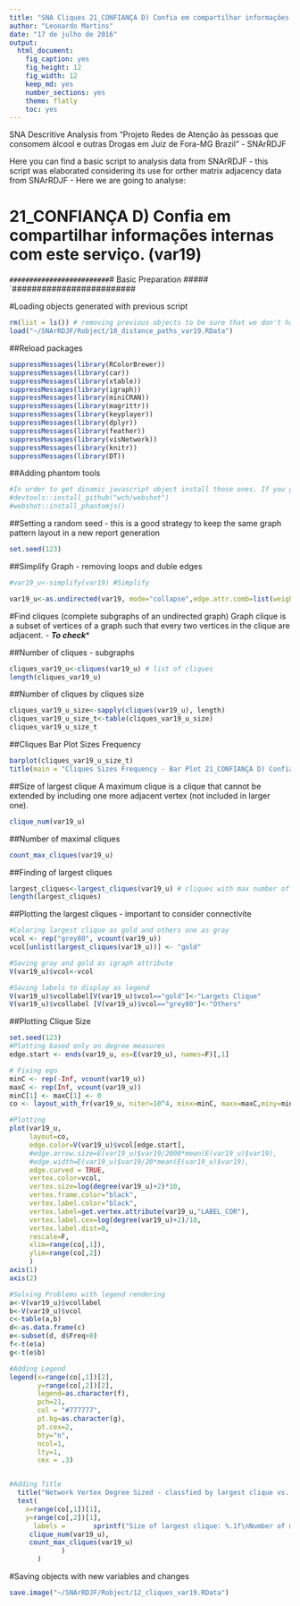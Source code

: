 ```yaml
---
title: "SNA Cliques 21_CONFIANÇA D) Confia em compartilhar informações internas com este serviço. (var19) "
author: "Leonardo Martins"
date: "17 de julho de 2016"
output: 
  html_document: 
    fig_caption: yes
    fig_height: 12
    fig_width: 12
    keep_md: yes
    number_sections: yes
    theme: flatly
    toc: yes
---
```

SNA Descritive Analysis from "Projeto Redes de Atenção às pessoas que consomem álcool e outras Drogas em Juiz de Fora-MG   Brazil"  - SNArRDJF

Here you can find a basic script to analysis data from SNArRDJF - this script was elaborated considering its use for orther matrix adjacency data from SNArRDJF - Here we are going to analyse:

# 21_CONFIANÇA D) Confia em compartilhar informações internas com este serviço. (var19) 

`#########################
`# Basic Preparation #####
`#########################

#Loading objects generated with previous script 
```r
rm(list = ls()) # removing previous objects to be sure that we don't have objects conflicts name
load("~/SNArRDJF/Robject/10_distance_paths_var19.RData")
```
##Reload packages
```r
suppressMessages(library(RColorBrewer))
suppressMessages(library(car))
suppressMessages(library(xtable))
suppressMessages(library(igraph))
suppressMessages(library(miniCRAN))
suppressMessages(library(magrittr))
suppressMessages(library(keyplayer))
suppressMessages(library(dplyr))
suppressMessages(library(feather))
suppressMessages(library(visNetwork))
suppressMessages(library(knitr))
suppressMessages(library(DT))
```
##Adding phantom tools
```r
#In order to get dinamic javascript object install those ones. If you get problems installing go to Stackoverflow.com and type your error to discover what to do. In some cases the libraries need to be intalled in outside R libs.
#devtools::install_github("wch/webshot")
#webshot::install_phantomjs()
```
##Setting a random seed - this is a good strategy to keep the same graph pattern layout in a new report generation
```r
set.seed(123)
```

##Simplify Graph - removing loops and duble edges 
```r
#var19_u<-simplify(var19) #Simplify

var19_u<-as.undirected(var19, mode="collapse",edge.attr.comb=list(weight="mean","ignore"))
```

#Find cliques (complete subgraphs of an undirected graph)
Graph clique is a subset of vertices of a graph such that every two vertices in the clique are adjacent. - ***To check****

##Number of cliques - subgraphs
```r
cliques_var19_u<-cliques(var19_u) # list of cliques 
length(cliques_var19_u)
```
##Number of cliques by cliques size
```r
cliques_var19_u_size<-sapply(cliques(var19_u), length) 
cliques_var19_u_size_t<-table(cliques_var19_u_size)
cliques_var19_u_size_t
```

##Cliques Bar Plot Sizes Frequency
```r
barplot(cliques_var19_u_size_t)
title(main = "Cliques Sizes Frequency - Bar Plot 21_CONFIANÇA D) Confia em compartilhar informações internas com este serviço. (var19) ", font.main = 4)
```

##Size of largest clique 
A maximum clique is a clique that cannot be extended by including one more adjacent vertex (not included in larger one). 
```r
clique_num(var19_u)
```
##Number of maximal cliques
```r
count_max_cliques(var19_u)
```
##Finding of largest cliques
```r
largest_cliques<-largest_cliques(var19_u) # cliques with max number of nodes
length(largest_cliques)
```

##Plotting the largest cliques - important to consider connectivite 
```r
#Coloring largest clique as gold and others one as gray
vcol <- rep("grey80", vcount(var19_u))
vcol[unlist(largest_cliques(var19_u))] <- "gold"

#Saving gray and gold as igraph attribute
V(var19_u)$vcol<-vcol

#Saving labels to display as legend
V(var19_u)$vcollabel[V(var19_u)$vcol=="gold"]<-"Largets Clique"
V(var19_u)$vcollabel [V(var19_u)$vcol=="grey80"]<-"Others"
```
##Plotting Clique Size
```r
set.seed(123)
#Plotting based only on degree measures 
edge.start <- ends(var19_u, es=E(var19_u), names=F)[,1]

# Fixing ego
minC <- rep(-Inf, vcount(var19_u))
maxC <- rep(Inf, vcount(var19_u))
minC[1] <- maxC[1] <- 0
co <- layout_with_fr(var19_u, niter=10^4, minx=minC, maxx=maxC,miny=minC, maxy=maxC, weights=E(var19_u)$var19)

#Plotting
plot(var19_u, 
     layout=co,
     edge.color=V(var19_u)$vcol[edge.start],
     #edge.arrow.size=E(var19_u)$var19/2000*mean(E(var19_u)$var19),
     #edge.width=E(var19_u)$var19/20*mean(E(var19_u)$var19),
     edge.curved = TRUE,
     vertex.color=vcol,
     vertex.size=log(degree(var19_u)+2)*10,
     vertex.frame.color="black",
     vertex.label.color="black",
     vertex.label=get.vertex.attribute(var19_u,"LABEL_COR"),
     vertex.label.cex=log(degree(var19_u)+2)/10,
     vertex.label.dist=0,
     rescale=F,
     xlim=range(co[,1]), 
     ylim=range(co[,2])
     )
axis(1)
axis(2)

#Solving Problems with legend rendering 
a<-V(var19_u)$vcollabel
b<-V(var19_u)$vcol
c<-table(a,b)
d<-as.data.frame(c)
e<-subset(d, d$Freq>0)
f<-t(e$a)
g<-t(e$b)

#Adding Legend
legend(x=range(co[,1])[2], 
       y=range(co[,2])[2],
       legend=as.character(f),
       pch=21,
       col = "#777777", 
       pt.bg=as.character(g),
       pt.cex=2,
       bty="n", 
       ncol=1,
       lty=1,
       cex = .3)


#Adding Title
  title("Network Vertex Degree Sized - classfied by largest clique vs. others", sub = "Source: from authors ")  
  text( 
    x=range(co[,1])[1],
    y=range(co[,2])[1], 
      labels =       sprintf("Size of largest clique: %.1f\nNumber of maximal cliques: %.1f",
     clique_num(var19_u), 
     count_max_cliques(var19_u)
             )
       )
```
#Saving objects with new variables and changes
```r
save.image("~/SNArRDJF/Robject/12_cliques_var19.RData") 
```


